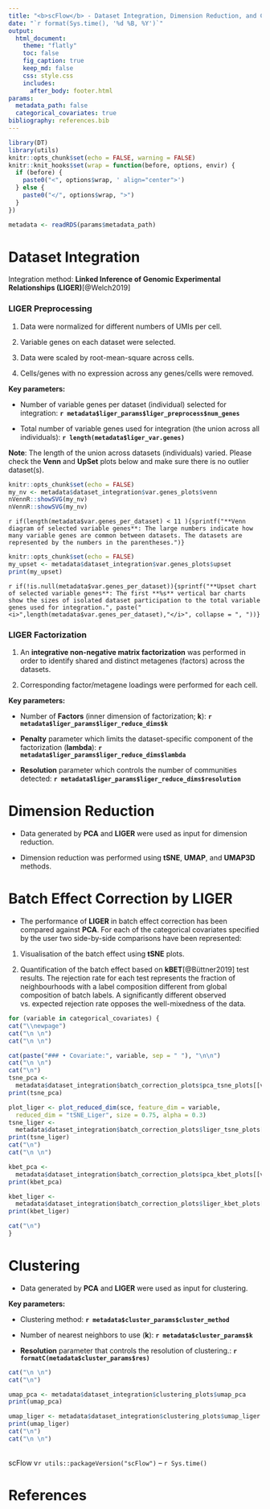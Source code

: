 ```yaml
---
title: "<b>scFlow</b> - Dataset Integration, Dimension Reduction, and Clustering Report"
date: "`r format(Sys.time(), '%d %B, %Y')`"
output:
  html_document:
    theme: "flatly"
    toc: false
    fig_caption: true
    keep_md: false
    css: style.css
    includes:
      after_body: footer.html
params:
  metadata_path: false
  categorical_covariates: true
bibliography: references.bib
---
```


```r
library(DT)
library(utils)
knitr::opts_chunk$set(echo = FALSE, warning = FALSE)
knitr::knit_hooks$set(wrap = function(before, options, envir) {
  if (before) {
    paste0("<", options$wrap, ' align="center">')
  } else {
    paste0("</", options$wrap, ">")
  }
})
```

```r
metadata <- readRDS(params$metadata_path)
```

# Dataset Integration

Integration method: **Linked Inference of Genomic Experimental Relationships (LIGER)**[@Welch2019]

### LIGER Preprocessing

1. Data were normalized for different numbers of UMIs per cell.

2. Variable genes on each dataset were selected.

3. Data were scaled by root-mean-square across cells.

4. Cells/genes with no expression across any genes/cells were removed.

**Key parameters:**

- Number of variable genes per dataset (individual) selected for integration: **`r metadata$liger_params$liger_preprocess$num_genes`**

- Total number of variable genes used for integration (the union across all individuals): **`r length(metadata$liger_var.genes)`**

**Note**: The length of the union across datasets (individuals) varied. Please check the **Venn** and **UpSet** plots below and make sure there is no outlier dataset(s).

<div class = "row">
<div class = "col-md-12">
```r
knitr::opts_chunk$set(echo = FALSE)
my_nv <- metadata$dataset_integration$var.genes_plots$venn
nVennR::showSVG(my_nv)
nVennR::showSVG(my_nv)
```
`r if(length(metadata$var.genes_per_dataset) < 11 ){sprintf("**Venn diagram of selected variable genes**: The large numbers indicate how many variable genes are common between datasets. The datasets are represented by the numbers in the parentheses.")}`
</div>
</div>
<div class = "row">
<div class = "col-md-12">
```r
knitr::opts_chunk$set(echo = FALSE)
my_upset <- metadata$dataset_integration$var.genes_plots$upset
print(my_upset)
```
`r if(!is.null(metadata$var.genes_per_dataset)){sprintf("**Upset chart of selected variable genes**: The first **%s** vertical bar charts show the sizes of isolated dataset participation to the total variable genes used for integration.", paste("<i>",length(metadata$var.genes_per_dataset),"</i>", collapse = ", "))}`
</div>
</div>

### LIGER Factorization

1. An **integrative non-negative matrix factorization** was performed in order to identify shared and distinct metagenes (factors) across the datasets.

2. Corresponding factor/metagene loadings were performed for each cell. 

**Key parameters:**

- Number of **Factors** (inner dimension of factorization; **k**): **`r metadata$liger_params$liger_reduce_dims$k`**

- **Penalty** parameter which limits the dataset-specific component of the factorization (**lambda**): **`r metadata$liger_params$liger_reduce_dims$lambda`**

- **Resolution** parameter which controls the number of communities detected: **`r metadata$liger_params$liger_reduce_dims$resolution`**

# Dimension Reduction

- Data generated by **PCA** and **LIGER** were used as input for dimension reduction. 

- Dimension reduction was performed using **tSNE**, **UMAP**, and **UMAP3D** methods.

# Batch Effect Correction by LIGER 

- The performance of **LIGER** in batch effect correction has been compared against **PCA**. For each of the categorical covariates specified by the user two side-by-side comparisons have been represented:

1. Visualisation of the batch effect using **tSNE** plots.

2. Quantification of the batch effect based on **kBET**[@Büttner2019] test results. The rejection rate for each test represents the fraction of neighbourhoods with a label composition different from global composition of batch labels. A significantly different observed vs. expected rejection rate opposes the well-mixedness of the data.

```r
for (variable in categorical_covariates) {
cat("\\newpage")
cat("\n \n")
cat("\n \n")

cat(paste("### • Covariate:", variable, sep = " "), "\n\n")
cat("\n \n")
cat("\n")
tsne_pca <-
  metadata$dataset_integration$batch_correction_plots$pca_tsne_plots[[variable]]
print(tsne_pca)

plot_liger <- plot_reduced_dim(sce, feature_dim = variable,
  reduced_dim = "tSNE_Liger", size = 0.75, alpha = 0.3)
tsne_liger <-
  metadata$dataset_integration$batch_correction_plots$liger_tsne_plots[[variable]]
print(tsne_liger)
cat("\n")
cat("\n \n")

kbet_pca <-
  metadata$dataset_integration$batch_correction_plots$pca_kbet_plots[[variable]]
print(kbet_pca)

kbet_liger <-
  metadata$dataset_integration$batch_correction_plots$liger_kbet_plots[[variable]]
print(kbet_liger)

cat("\n")
}
```

# Clustering 

- Data generated by **PCA** and **LIGER** were used as input for clustering.

**Key parameters:**

- Clustering method: **`r metadata$cluster_params$cluster_method`**

- Number of nearest neighbors to use (**k**): **`r metadata$cluster_params$k`**

- **Resolution** parameter that controls the resolution of clustering.: **`r formatC(metadata$cluster_params$res)`**

```r
cat("\n \n")
cat("\n")

umap_pca <- metadata$dataset_integration$clustering_plots$umap_pca
print(umap_pca)

umap_liger <- metadata$dataset_integration$clustering_plots$umap_liger
print(umap_liger)
cat("\n")
cat("\n \n")
```
<br>scFlow v`r utils::packageVersion("scFlow")` -- `r Sys.time()`

# References